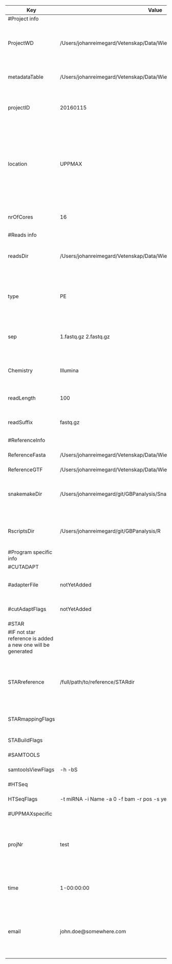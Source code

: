 | Key | Value | Comment |
|-------|-------|-------|
| #Project info  |  | |
| ProjectWD | /Users/johanreimegard/Vetenskap/Data/Wierup/testRun | Give the full path to were the project should be initiated |
| metadataTable | /Users/johanreimegard/Vetenskap/Data/Wierup/testRun/metaData.table.tab.txt | The location of the meta data table |
| projectID | 20160115 | A unique project ID where the results will end up |
| location | UPPMAX | Where the project is run. If 'UPPMAX' paths to scripts will be set and sbatch scripts will be created. UPPMAX is default |
| nrOfCores | 16 | Number of cores used. Default is 16 |
| #Reads info  |  | |
| readsDir | /Users/johanreimegard/Vetenskap/Data/Wierup/reads | Give the full path to were all the reads are located |
| type | PE | PE is paired end reads SE is single end reads. If SE info will be ignored |
| sep | 1.fastq.gz 2.fastq.gz | the suffix of the read pairs, eg 1.fastq.gz 2.fastq.gz |
| Chemistry | Illumina | Kind of sequencing method. Illumina is default |
| readLength | 100 | Length of reads. 100 is default |
| readSuffix | fastq.gz | End of reads fastq.gz is default |
| #ReferenceInfo  |  | |
| ReferenceFasta | /Users/johanreimegard/Vetenskap/Data/Wierup/references/fasta.fa | Reference sequence file |
| ReferenceGTF | /Users/johanreimegard/Vetenskap/Data/Wierup/references/annotation.gtf  | |
| snakemakeDir | /Users/johanreimegard/git/GBPanalysis/SnakeMakeFiles | Location where all the local snake make files are located |
| RscriptsDir | /Users/johanreimegard/git/GBPanalysis/R | Location where all the Rscript files are located |
| #Program specific info  |  | |
| #CUTADAPT  |  | |
| #adapterFile | notYetAdded | Fasta file with adapter sequences |
| #cutAdaptFlags | notYetAdded | Cutadapt specific parameters |
| #STAR  |  | |
| #IF not star reference is added a new one will be generated  |  | |
| STARreference | /full/path/to/reference/STARdir | Should be the star reference build from the fasta and gtf reference above |
| STARmappingFlags |  | STAR specific parameters |
| STABuildFlags |  | STAR specific parameters |
| #SAMTOOLS  |  | |
| samtoolsViewFlags | -h -bS | STAR specific parameters |
| #HTSeq  |  | |
| HTSeqFlags | -t miRNA -i Name -a 0 -f bam -r pos -s yes | STAR specific parameters |
| #UPPMAXspecific  |  | |
| projNr | test | Give the correct project number for where the hours should be taken |
| time | 1-00:00:00 | Time allocated for the run Default is one day |
| email | john.doe@somewhere.com | The email addres to send if there are any problems with the runs |
